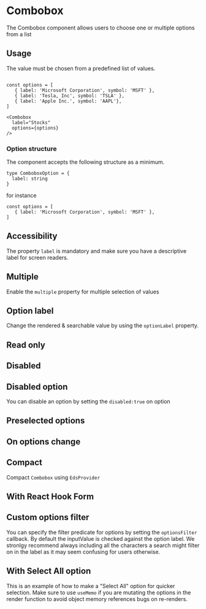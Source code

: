 


# Combobox 
The Combobox component allows users to choose one or multiple options from a list

<Story id="components-combobox--introduction" />
<PropsTable />


## Usage

The value must be chosen from a predefined list of values.

```tsx

const options = [
   { label: 'Microsoft Corporation', symbol: 'MSFT' },
   { label: 'Tesla, Inc', symbol: 'TSLA' },
   { label: 'Apple Inc.', symbol: 'AAPL'},
]

<Combobox 
  label="Stocks"
  options={options}
/>
```

### Option structure

The component accepts the following structure as a minimum. 
```tsx
type ComboboxOption = {
  label: string
}
```
for instance
```tsx
const options = [
   { label: 'Microsoft Corporation', symbol: 'MSFT' },
]
````

## Accessibility
The property `label` is mandatory and make sure you have a descriptive label for screen readers.

## Multiple

Enable the `multiple` property for multiple selection of values
<Story id="components-combobox--multiple" />

## Option label

Change the rendered & searchable value by using the `optionLabel` property.
<Story id="components-combobox--option-label" />

## Read only
<Story id="components-combobox--readonly" />

## Disabled
<Story id="components-combobox--disabled" />


## Disabled option

You can disable an option by setting the `disabled:true` on option
<Story id="components-combobox--disabled-option" />


## Preselected options
<Story id="components-combobox--preselected-options" />


## On options change
<Story id="components-combobox--on-options-change" />

## Compact
Compact `Combobox` using `EdsProvider`
<Story id="components-combobox--compact" />

## With React Hook Form
<Story id="components-combobox--with-react-hook-form" />

## Custom options filter

You can specify the filter predicate for options by setting the `optionsFilter` callback. By default the inputValue is checked against the option label. 
We stronlgy recommend always including all the characters a search might filter on in the label as it may seem confusing for users otherwise.
<Story id="components-combobox--custom-options-filter" />

## With Select All option
This is an example of how to make a "Select All" option for quicker selection. 
Make sure to use `useMemo` if you are mutating the options in the render function to avoid object memory references bugs on re-renders.
<Story id="components-combobox--select-all" />
